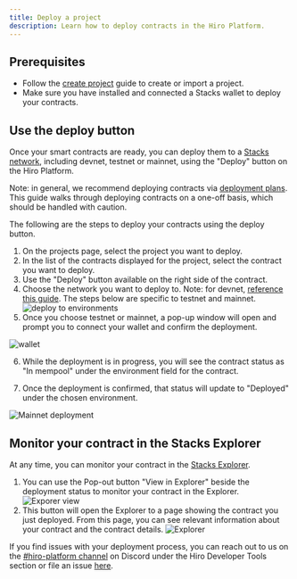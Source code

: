 ```yaml
---
title: Deploy a project
description: Learn how to deploy contracts in the Hiro Platform.
---
```


## Prerequisites

- Follow the [create project](create-project) guide to create or import a project.
- Make sure you have installed and connected a Stacks wallet to deploy your contracts.

## Use the deploy button

Once your smart contracts are ready, you can deploy them to a [Stacks network](/stacks/clarinet#network-types), including devnet, testnet or mainnet, using the "Deploy" button on the Hiro Platform.

Note: in general, we recommend deploying contracts via [deployment plans](/stacks/platform/guides/deployment-plans). This guide walks through deploying contracts on a one-off basis, which should be handled with caution.

The following are the steps to deploy your contracts using the deploy button.

1. On the projects page, select the project you want to deploy.
2. In the list of the contracts displayed for the project, select the contract you want to deploy.
3. Use the "Deploy" button available on the right side of the contract.
4. Choose the network you want to deploy to. Note: for devnet, [reference this guide](/stacks/platform/guides/devnet). The steps below are specific to testnet and mainnet.
   ![deploy to environments](../images/deploy-project/deploy-to-environment.png)
5. Once you choose testnet or mainnet, a pop-up window will open and prompt you to connect your wallet and confirm the deployment.

![wallet](../images/deploy-project/connect-wallet.png)

6. While the deployment is in progress, you will see the contract status as "In mempool" under the environment field for the contract.

7. Once the deployment is confirmed, that status will update to "Deployed" under the chosen environment.

![Mainnet deployment](../images/deploy-project/mainnet-deployment.png)

## Monitor your contract in the Stacks Explorer

At any time, you can monitor your contract in the [Stacks Explorer](https://explorer.hiro.so/?chain=mainnet).

1. You can use the Pop-out button "View in Explorer" beside the deployment status to monitor your contract in the Explorer.
![Exporer view](../images/deploy-project/explorer-view.png)
2. This button will open the Explorer to a page showing the contract you just deployed. From this page, you can see relevant information about your contract and the contract details.
![Explorer](../images/deploy-project/contract-on-explorer.png)

If you find issues with your deployment process, you can reach out to us on the [#hiro-platform channel](https://stacks.chat) on Discord under the Hiro Developer Tools section or file an issue [here](https://hiro-pbc.canny.io/hiro-platform).
